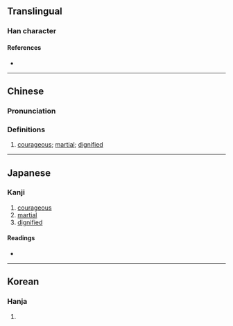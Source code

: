 {{character info/new}}
==Translingual==

===Han character===
{{Han char|rn=9|rad=人|as=12|sn=14|four=27220|canj=OANB|ids=⿰亻閒}}

====References====
* {{Han ref|kx=0117.190|dkj=01122|dj=0249.050|hdz=10222.080|uh=50E9|ud=20713|bh=B9B7|bd=47543}}

----

==Chinese==
{{zh-forms}}

===Pronunciation===
{{zh-pron
|m=xiàn
|m-s=
|dg=
|c=haan5
|c-t=
|g=
|h=pfs=
|j=
|md=
|mn=
|mn-t=
|w=
|x=
|mc=y
|oc=y
|cat=a
}}

===Definitions===
{{zh-hanzi}}

# [[courageous]]; [[martial]]; [[dignified]]

----

==Japanese==

===Kanji===
{{ja-kanji|grade=|rs=人12}}

# [[courageous]]
# [[martial]]
# [[dignified]]

====Readings====
* {{ja-readings|on=かん, けん, げん}}

----

==Korean==

===Hanja===
{{ko-hanja|hangeul=한|rv=han|mr=han}}

# {{rfdef|ko|sort=人12}}